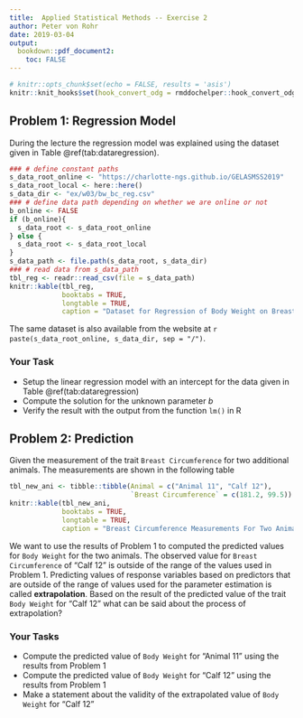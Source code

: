 ```yaml
---
title:  Applied Statistical Methods -- Exercise 2
author: Peter von Rohr
date: 2019-03-04
output: 
  bookdown::pdf_document2:
    toc: FALSE
---
```


```r
# knitr::opts_chunk$set(echo = FALSE, results = 'asis')
knitr::knit_hooks$set(hook_convert_odg = rmddochelper::hook_convert_odg)
```


## Problem 1: Regression Model {-}
During the lecture the regression model was explained using the dataset given in Table \@ref(tab:dataregression). 

```r
### # define constant paths
s_data_root_online <- "https://charlotte-ngs.github.io/GELASMSS2019"
s_data_root_local <- here::here() 
s_data_dir <- "ex/w03/bw_bc_reg.csv"
### # define data path depending on whether we are online or not
b_online <- FALSE
if (b_online){
  s_data_root <- s_data_root_online
} else {
  s_data_root <- s_data_root_local
}
s_data_path <- file.path(s_data_root, s_data_dir)
### # read data from s_data_path
tbl_reg <- readr::read_csv(file = s_data_path)
knitr::kable(tbl_reg,
             booktabs = TRUE,
             longtable = TRUE,
             caption = "Dataset for Regression of Body Weight on Breast Circumference for ten Animals")
```

The same dataset is also available from the website at `r paste(s_data_root_online, s_data_dir, sep = "/")`. 



### Your Task {-}
* Setup the linear regression model with an intercept for the data given in Table \@ref(tab:dataregression)
* Compute the solution for the unknown parameter $b$
* Verify the result with the output from the function `lm()` in R



## Problem 2: Prediction {-}
Given the measurement of the trait `Breast Circumference` for two additional animals. The measurements are shown in the following table

```r
tbl_new_ani <- tibble::tibble(Animal = c("Animal 11", "Calf 12"),
                              `Breast Circumference` = c(181.2, 99.5))
knitr::kable(tbl_new_ani, 
             booktabs = TRUE, 
             longtable = TRUE, 
             caption = "Breast Circumference Measurements For Two Animals Used To Predict Body Weight")
```

We want to use the results of Problem 1 to computed the predicted values for `Body Weight` for the two animals. The observed value for `Breast Circumference` of "Calf 12" is outside of the range of the values used in Problem 1. Predicting values of response variables based on predictors that are outside of the range of values used for the parameter estimation is called __extrapolation__. Based on the result of the predicted value of the trait `Body Weight` for "Calf 12" what can be said about the process of extrapolation? 


### Your Tasks {-}
* Compute the predicted value of `Body Weight` for "Animal 11" using the results from Problem 1
* Compute the predicted value of `Body Weight` for "Calf 12" using the results from Problem 1
* Make a statement about the validity of the extrapolated value of `Body Weight` for "Calf 12"


